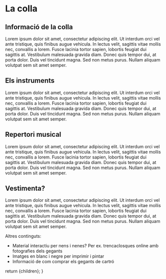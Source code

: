 
# La colla

## Informació de la colla

Lorem ipsum dolor sit amet, consectetur adipiscing elit. Ut interdum orci vel ante tristique, quis finibus augue vehicula. In lectus velit, sagittis vitae mollis nec, convallis a lorem. Fusce lacinia tortor sapien, lobortis feugiat dui sagittis at. Vestibulum malesuada gravida diam. Donec quis tempor dui, at porta dolor. Duis vel tincidunt magna. Sed non metus purus. Nullam aliquam volutpat sem sit amet semper.

## Els instruments

Lorem ipsum dolor sit amet, consectetur adipiscing elit. Ut interdum orci vel ante tristique, quis finibus augue vehicula. In lectus velit, sagittis vitae mollis nec, convallis a lorem. Fusce lacinia tortor sapien, lobortis feugiat dui sagittis at. Vestibulum malesuada gravida diam. Donec quis tempor dui, at porta dolor. Duis vel tincidunt magna. Sed non metus purus. Nullam aliquam volutpat sem sit amet semper.

## Repertori musical

Lorem ipsum dolor sit amet, consectetur adipiscing elit. Ut interdum orci vel ante tristique, quis finibus augue vehicula. In lectus velit, sagittis vitae mollis nec, convallis a lorem. Fusce lacinia tortor sapien, lobortis feugiat dui sagittis at. Vestibulum malesuada gravida diam. Donec quis tempor dui, at porta dolor. Duis vel tincidunt magna. Sed non metus purus. Nullam aliquam volutpat sem sit amet semper.

## Vestimenta?

Lorem ipsum dolor sit amet, consectetur adipiscing elit. Ut interdum orci vel ante tristique, quis finibus augue vehicula. In lectus velit, sagittis vitae mollis nec, convallis a lorem. Fusce lacinia tortor sapien, lobortis feugiat dui sagittis at. Vestibulum malesuada gravida diam. Donec quis tempor dui, at porta dolor. Duis vel tincidunt magna. Sed non metus purus. Nullam aliquam volutpat sem sit amet semper.

Altres continguts:
  - Material interactiu per nens i nenes? Per ex. trencaclosques online amb fotografies dels gegants
  - Imatges en blanc i negre per imprimir i pintar
  - Informació de com comprar els gegants de cartró

  return <MarkdownPage title="La colla">{children}</MarkdownPage>;
}
